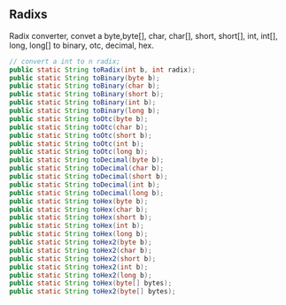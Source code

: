 ## Radixs {#langx-java_references_utils_Radixs}

Radix converter, convet a byte,byte[], char, char[], short, short[], int, int[], long, long[] to binary, otc, decimal, hex.

```java
// convert a int to n radix;
public static String toRadix(int b, int radix);
public static String toBinary(byte b);
public static String toBinary(char b);
public static String toBinary(short b);
public static String toBinary(int b);
public static String toBinary(long b);
public static String toOtc(byte b);
public static String toOtc(char b);
public static String toOtc(short b);
public static String toOtc(int b);
public static String toOtc(long b);
public static String toDecimal(byte b);
public static String toDecimal(char b);
public static String toDecimal(short b);
public static String toDecimal(int b);
public static String toDecimal(long b);
public static String toHex(byte b);
public static String toHex(char b);
public static String toHex(short b);
public static String toHex(int b);
public static String toHex(long b);
public static String toHex2(byte b);
public static String toHex2(char b);
public static String toHex2(short b);
public static String toHex2(int b);
public static String toHex2(long b);
public static String toHex(byte[] bytes);
public static String toHex2(byte[] bytes);

```

